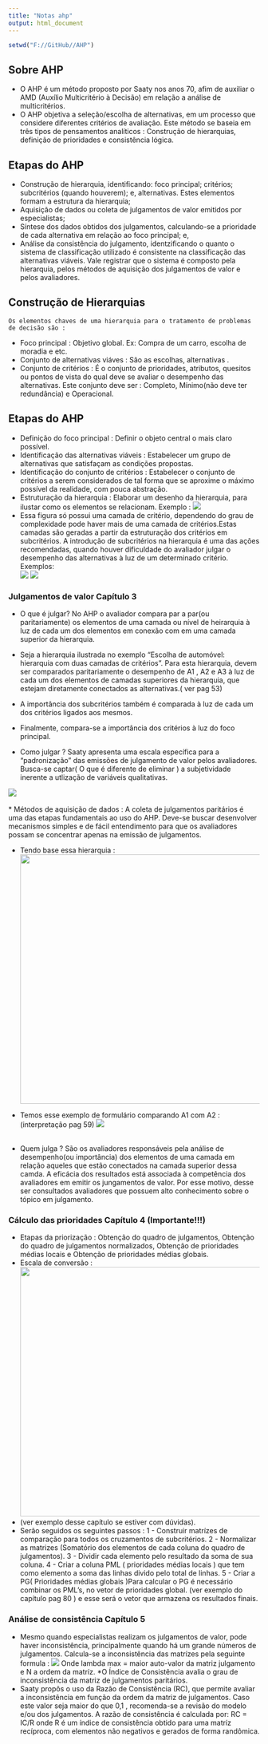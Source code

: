 ```yaml
---
title: "Notas ahp"
output: html_document
---
```


```r
setwd("F://GitHub//AHP")
```

## Sobre AHP

  * O AHP é um método proposto por Saaty nos anos 70, afim de auxiliar o AMD (Auxílio Multicritério à Decisão) em relação a análise de multicritérios. 
  * O AHP objetiva a seleção/escolha de alternativas, em um processo que considere diferentes critérios de avaliação. Este método se baseia em três tipos de pensamentos  analíticos : Construção de hierarquias, definição de prioridades e consistência lógica.
  
## Etapas do AHP
* Construção de hierarquia, identificando: foco principal; critérios; subcritérios (quando houverem); e, alternativas. Estes elementos formam a estrutura da hierarquia;
* Aquisição de dados ou coleta de julgamentos de valor emitidos por especialistas;
* Síntese dos dados obtidos dos julgamentos, calculando-se a prioridade de cada alternativa em relação ao foco principal; e,
* Análise da consistência do julgamento, identzificando o quanto o sistema de classificação utilizado é consistente na classificação das alternativas viáveis. Vale registrar que o sistema é
composto pela hierarquia, pelos métodos de aquisição dos julgamentos de valor e pelos avaliadores.

## Construção de Hierarquias 
    Os elementos chaves de uma hierarquia para o tratamento de problemas de decisão são :
 
* Foco principal : Objetivo global. Ex: Compra de um carro, escolha de moradia e etc.
* Conjunto de alternativas viáves : São as escolhas, alternativas .
* Conjunto de critérios : É o conjunto de prioridades, atributos, quesitos ou pontos de vista do qual deve se avaliar o desempenho das alternativas. Este conjunto deve ser : Completo, Mínimo(não deve ter redundância) e Operacional.

## Etapas do AHP

* Definição do foco principal : Definir o objeto central o mais claro possível.
* Identificação das alternativas viáveis : Estabelecer um grupo de alternativas que satisfaçam as condições propostas.
* Identificação do conjunto de critérios : Estabelecer o conjunto de critérios a serem considerados de tal forma que se aproxime o máximo possível da realidade, com pouca abstração.
* Estruturação da hierarquia : Elaborar um desenho da hierarquia, para ilustar como os elementos se relacionam. Exemplo : ![](Figuras//1.png)
* Essa figura só possui uma camada de critério, dependendo do grau de complexidade pode haver mais de uma camada de critérios.Estas camadas são geradas a partir da estruturação dos critérios em subcritérios. A introdução de subcritérios na hierarquia é uma das ações recomendadas, quando houver dificuldade do avaliador julgar o desempenho das alternativas à luz de um determinado critério. Exemplos:  
![](Figuras//2.png) ![](Figuras//3.png)

### Julgamentos de valor Capítulo 3 

* O que é julgar? No AHP o avaliador compara par a par(ou paritariamente) os elementos de uma camada ou nível de heirarquia à luz de cada um dos elementos em conexão com em uma camada superior da hierarquia.
* Seja a hierarquia ilustrada no exemplo "Escolha de automóvel: hierarquia com duas camadas de critérios". Para esta hierarquia, devem ser comparados paritariamente o desempenho de A1 , A2 e A3 à luz de cada um dos elementos de camadas superiores da hierarquia, que estejam diretamente conectados as alternativas.( ver pag 53)
* A importância dos subcritérios também é comparada à luz de cada um dos critérios ligados aos mesmos.
* Finalmente, compara-se a importância dos critérios à luz do foco principal.

* Como julgar ? Saaty apresenta uma escala específica para a "padronização" das emissões de julgamento de valor pelos avaliadores. Busca-se captar( O que é diferente de eliminar ) a subjetividade inerente a utlização de variáveis qualitativas. 

![](Figuras//4.png)
<br><br>
* Métodos de aquisição de dados : A coleta de julgamentos paritários é uma das etapas fundamentais ao uso do AHP. Deve-se buscar desenvolver mecanismos simples e de fácil entendimento para que os avaliadores possam se concentrar apenas na emissão de julgamentos.

* Tendo base essa hierarquia : <br>
<img src="Figuras//5.png" width="500" height="500" />
* Temos esse exemplo de formulário comparando A1 com A2 : (interpretação pag 59) ![](Figuras//6.png)
<br><br>

* Quem julga ? São os avaliadores responsáveis pela análise de desempenho(ou importância) dos elementos de uma camada em relação aqueles que estão conectados na camada superior dessa camda. A eficácia dos resultados está associada à competência dos avaliadores em emitir os jungamentos de valor. Por esse motivo, desse ser consultados avaliadores que possuem alto conhecimento sobre o tópico em julgamento.


### Cálculo das prioridades Capítulo 4 (Importante!!!)

* Etapas da priorização : Obtenção do quadro de julgamentos, Obtenção do quadro de julgamentos normalizados, Obtenção de prioridades médias locais e Obtenção de prioridades médias globais.
* Escala de conversão : <img src="Figuras//7.png" width="500" height="500" />
* (ver exemplo desse capítulo se estiver com dúvidas).
* Serão seguidos os seguintes passos :
1 - Construir matrízes de comparação para todos os cruzamentos de subcritérios.
2 - Normalizar as matrizes (Somatório dos elementos de cada coluna do quadro de julgamentos).
3 - Dividir cada elemento pelo resultado da soma de sua coluna.
4 - Criar a coluna PML ( prioridades médias locais ) que tem como elemento a soma das linhas divido pelo total de linhas.
5 - Criar a PG( Prioridades médias globais )Para calcular o PG é necessário combinar os PML's, no vetor de prioridades global. (ver exemplo do capítulo pag 80 ) e esse será o vetor que armazena os resultados finais.

### Análise de consistência Capítulo 5 
* Mesmo quando especialistas realizam os julgamentos de valor, pode haver inconsistência, principalmente quando há um grande números de julgamentos. Calcula-se a inconsistência das matrízes pela seguinte formula : ![](Figuras//8.png)
Onde lambda max = maior auto-valor da matriz julgamento e N a ordem da matríz.
*O Índice de Consistência avalia o grau de inconsistência da matriz de
julgamentos paritários.
* Saaty propôs o uso da Razão de Consistência (RC), que permite avaliar a inconsistência em função da ordem da matriz de julgamentos. Caso este valor seja maior do que 0,1 , recomenda-se a revisão do modelo e/ou dos julgamentos. A razão de consistência é calculada por: RC = IC/R onde R é um índice de consistência obtido para uma matríz recíproca, com elementos não negativos e gerados de forma randômica.




